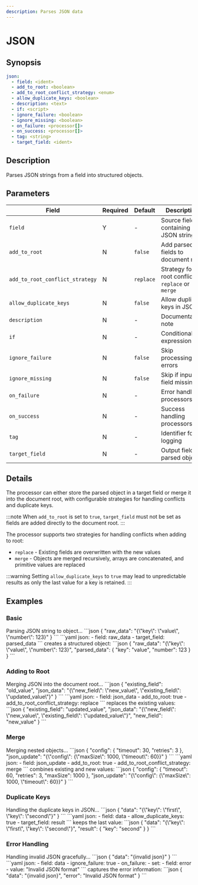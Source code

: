 ```yaml
---
description: Parses JSON data
---
```


# JSON

## Synopsis

```yaml {2}
json:
  - field: <ident>
  - add_to_root: <boolean>
  - add_to_root_conflict_strategy: <enum>
  - allow_duplicate_keys: <boolean>
  - description: <text>
  - if: <script>
  - ignore_failure: <boolean>
  - ignore_missing: <boolean>
  - on_failure: <processor[]>
  - on_success: <processor[]>
  - tag: <string>
  - target_field: <ident>
```

## Description

Parses JSON strings from a field into structured objects.

## Parameters

|Field|Required|Default|Description|
|---|---|---|---|
|`field`|Y|-|Source field containing JSON string|
|`add_to_root`|N|`false`|Add parsed fields to document root|
|`add_to_root_conflict_strategy`|N|`replace`|Strategy for root conflicts: `replace` or `merge`|
|`allow_duplicate_keys`|N|`false`|Allow duplicate keys in JSON|
|`description`|N|-|Documentation note|
|`if`|N|-|Conditional expression|
|`ignore_failure`|N|`false`|Skip processing errors|
|`ignore_missing`|N|`false`|Skip if input field missing|
|`on_failure`|N|-|Error handling processors|
|`on_success`|N|-|Success handling processors|
|`tag`|N|-|Identifier for logging|
|`target_field`|N|-|Output field for parsed object|

## Details

The processor can either store the parsed object in a target field or merge it into the document root, with configurable strategies for handling conflicts and duplicate keys.

:::note
When `add_to_root` is set to `true`, `target_field` must not be set as fields are added directly to the document root.
:::

The processor supports two strategies for handling conflicts when adding to root:

* `replace` - Existing fields are overwritten with the new values
* `merge` - Objects are merged recursively, arrays are concatenated, and primitive values are replaced

:::warning
Setting `allow_duplicate_keys` to `true` may lead to unpredictable results as only the last value for a key is retained.
:::

## Examples

### Basic

<ExampleGrid>
  <CommentCol>
    Parsing JSON string to object...
  </CommentCol>
  <CodeCol>
    ```json
    {
      "raw_data": "{\"key\": \"value\", \"number\": 123}"
    }
    ```
    ```yaml
    json:
      - field: raw_data
      - target_field: parsed_data
    ```
  </CodeCol>
  <CommentCol>
    creates a structured object:
  </CommentCol>
  <CodeCol>
    ```json
    {
      "raw_data": "{\"key\": \"value\", \"number\": 123}",
      "parsed_data": {
        "key": "value",
        "number": 123
      }
    }
    ```
  </CodeCol>
</ExampleGrid>

### Adding to Root

<ExampleGrid>
  <CommentCol>
    Merging JSON into the document root...
  </CommentCol>
  <CodeCol>
    ```json
    {
      "existing_field": "old_value",
      "json_data": "{\"new_field\": \"new_value\", \"existing_field\": \"updated_value\"}"
    }
    ```
    ```yaml
    json:
      - field: json_data
      - add_to_root: true
      - add_to_root_conflict_strategy: replace
    ```
  </CodeCol>
  <CommentCol>
    replaces the existing values:
  </CommentCol>
  <CodeCol>
    ```json
    {
      "existing_field": "updated_value",
      "json_data": "{\"new_field\": \"new_value\", \"existing_field\": \"updated_value\"}",
      "new_field": "new_value"
    }
    ```
  </CodeCol>
</ExampleGrid>

### Merge

<ExampleGrid>
  <CommentCol>
    Merging nested objects...
  </CommentCol>
  <CodeCol>
    ```json
    {
      "config": {
        "timeout": 30,
        "retries": 3
      },
      "json_update": "{\"config\": {\"maxSize\": 1000, \"timeout\": 60}}"
    }
    ```
    ```yaml
    json:
      - field: json_update
      - add_to_root: true
      - add_to_root_conflict_strategy: merge
    ```
  </CodeCol>
  <CommentCol>
    combines existing and new values:
  </CommentCol>
  <CodeCol>
    ```json
    {
      "config": {
        "timeout": 60,
        "retries": 3,
        "maxSize": 1000
      },
      "json_update": "{\"config\": {\"maxSize\": 1000, \"timeout\": 60}}"
    }
    ```
  </CodeCol>
</ExampleGrid>

### Duplicate Keys

<ExampleGrid>
  <CommentCol>
    Handling the duplicate keys in JSON...
  </CommentCol>
  <CodeCol>
    ```json
    {
      "data": "{\"key\": \"first\", \"key\": \"second\"}"
    }
    ```
    ```yaml
    json:
      - field: data
      - allow_duplicate_keys: true
      - target_field: result
    ```
  </CodeCol>
  <CommentCol>
    keeps the last value:
  </CommentCol>
  <CodeCol>
    ```json
    {
      "data": "{\"key\": \"first\", \"key\": \"second\"}",
      "result": {
        "key": "second"
      }
    }
    ```
  </CodeCol>
</ExampleGrid>

### Error Handling

<ExampleGrid>
  <CommentCol>
    Handling invalid JSON gracefully...
  </CommentCol>
  <CodeCol>
    ```json
    {
      "data": "{invalid json}"
    }
    ```
    ```yaml
    json:
      - field: data
      - ignore_failure: true
      - on_failure:
          - set:
              - field: error
              - value: "Invalid JSON format"
    ```
  </CodeCol>
  <CommentCol>
    captures the error information:
  </CommentCol>
  <CodeCol>
    ```json
    {
      "data": "{invalid json}",
      "error": "Invalid JSON format"
    }
    ```
  </CodeCol>
</ExampleGrid>
